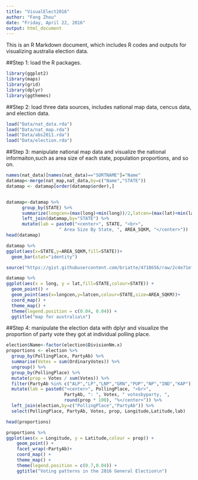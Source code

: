```yaml
---
title: "VisualElect2016"
author: "Fang Zhou"
date: "Friday, April 22, 2016"
output: html_document
---
```


This is an R Markdown document, which includes R codes and outputs for visualizing australia election data.

##Step 1: 
load the R packages.
```r
library(ggplot2)
library(maps)
library(grid)
library(dplyr)
library(ggthemes)
```

##Step 2: 
load three data sources, includes national map data, cencus data, and election data.
```r
load("Data/nat_data.rda")
load("Data/nat_map.rda")
load("Data/abs2011.rda")
load("Data/election.rda")
```


##Step 3: 
manipulate national map data and visualize the national informaiton,such as area size of each state, population proportions, and so on.
```r
names(nat_data)[names(nat_data)=="SORTNAME"]="Name"
datamap<-merge(nat_map,nat_data,by=c("Name","STATE"))
datamap <- datamap[order(datamap$order),]


datamap<-datamap %>%
      group_by(STATE) %>%
      summarize(longcen=(max(long)+min(long))/2,latcen=(max(lat)+min(lat))/2) %>%
      left_join(datamap,by="STATE") %>%
      mutate(lab = paste0("<center>", STATE, "<br>", 
                    " Area Size By State, ", AREA_SQKM, "</center>")) 
head(datamap) 

datamap %>%
ggplot(aes(x=STATE,y=AREA_SQKM,fill=STATE))+
  geom_bar(stat="identity") 

source("https://gist.githubusercontent.com/briatte/4718656/raw/2c4e71efe6d46f37e7ea264f5c9e1610511bcb09/ggplot2-map-theme.R")

datamap %>% 
ggplot(aes(x = long, y = lat,fill=STATE,colour=STATE)) +
  geom_point() +
  geom_point(aes(x=longcen,y=latcen,colour=STATE,size=AREA_SQKM))+
  coord_map() +
  theme_map() +
  theme(legend.position = c(0.04, 0.04)) +
  ggtitle("map for australia\n")

```

##Step 4:
manipulate the election data with dplyr and visualize the proportion of party vote they got at individual polling place.

```r
election$Name<-factor(election$DivisionNm.x)
proportions <- election %>%
  group_by(PollingPlace, PartyAb) %>%
  summarise(Votes = sum(OrdinaryVotes)) %>%
  ungroup() %>%
  group_by(PollingPlace) %>%
  mutate(prop = Votes / sum(Votes)) %>%
  filter(PartyAb %in% c("ALP","LP","LNP","GRN","PUP","NP","IND","KAP")) %>%
  mutate(lab = paste0("<center>", PollingPlace, "<br>", 
                      PartyAb, ": ", Votes, " votesbyparty, ",
                      round(prop * 100), "%</center>")) %>%
  left_join(election,by=c("PollingPlace","PartyAb")) %>%
  select(PollingPlace, PartyAb, Votes, prop, Longitude,Latitude,lab) 

head(proportions)

proportions %>%
ggplot(aes(x = Longitude, y = Latitude,colour = prop)) +
    geom_point() +
    facet_wrap(~PartyAb)+
    coord_map() +    
    theme_map() +
    theme(legend.position = c(0.7,0.04)) +
    ggtitle("Voting patterns in the 2016 General Election\n")

```





